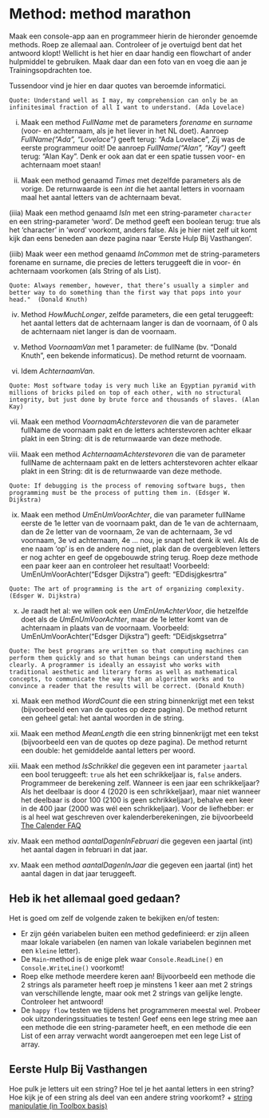 # Method: method marathon

Maak een console-app aan en programmeer hierin de hieronder genoemde methods. Roep ze allemaal aan. Controleer of je overtuigd bent dat het antwoord klopt!
Wellicht is het hier en daar handig een flowchart of ander hulpmiddel te gebruiken. Maak daar dan een foto van en voeg die aan je Trainingsopdrachten toe.

Tussendoor vind je hier en daar quotes van beroemde informatici.

`Quote: Understand well as I may, my comprehension can only be an infinitesimal fraction of all I want to understand. (Ada Lovelace)`

(i) Maak een method *FullName* met de parameters *forename* en *surname* (voor- en achternaam, als je het liever in het NL doet).
Aanroep *FullName("Ada", "Lovelace")* geeft terug: "Ada Lovelace", Zij was de eerste programmeur ooit! De aanroep *FullName("Alan", "Kay")* geeft terug: "Alan Kay". Denk er ook aan dat er een spatie tussen voor- en achternaam moet staan!  

(ii) Maak een method genaamd *Times* met dezelfde parameters als de vorige. De returnwaarde is een *int* die het aantal letters in voornaam maal het aantal letters van de achternaam bevat.

(iiia) Maak een method genaamd *IsIn* met een string-parameter `character` en een string-parameter 'word'. De method geeft een boolean terug: true als het 'character' in 'word' voorkomt, anders false. Als je hier niet zelf uit komt kijk dan eens beneden aan deze pagina naar 'Eerste Hulp Bij Vasthangen'.

(iiib) Maak weer een method genaamd *InCommon* met de string-parameters forename en surname, die precies de letters teruggeeft die in voor- én achternaam voorkomen (als String of als List).

`Quote: Always remember, however, that there’s usually a simpler and better way to do something than the first way that pops into your head."  (Donald Knuth)`

(iv) Method *HowMuchLonger*, zelfde parameters, die een getal teruggeeft: het aantal letters dat de achternaam langer is dan de voornaam, óf 0 als de achternaam niet langer is dan de voornaam.

(v) Method *VoornaamVan* met 1 parameter: de fullName
(bv. "Donald Knuth", een bekende informaticus).
De method returnt de voornaam.

(vi) Idem *AchternaamVan*.

`Quote: Most software today is very much like an Egyptian pyramid with millions of bricks piled on top of each other, with no structural integrity, but just done by brute force and thousands of slaves. (Alan Kay)`

(vii) Maak een method *VoornaamAchterstevoren* die van de parameter fullName de voornaam pakt en de letters achterstevoren achter elkaar plakt in een String: dit is de returnwaarde van deze methode.

(viii) Maak een method *AchternaamAchterstevoren* die van de parameter fullName de achternaam pakt en de letters achterstevoren achter elkaar plakt in een String: dit is de returnwaarde van deze methode.

`Quote: If debugging is the process of removing software bugs, then programming must be the process of putting them in. (Edsger W. Dijkstra)`

(ix) Maak een method *UmEnUmVoorAchter*, die van parameter fullName eerste de 1e letter van de voornaam pakt, dan de 1e van de achternaam, dan de 2e letter van de voornaam, 2e van de achternaam, 3e vd voornaam, 3e vd achternaam, 4e ... nou, je snapt het denk ik wel. Als de ene naam 'op' is en de andere nog niet, plak dan de overgebleven letters er nog achter en geef de opgebouwde string terug. Roep deze methode een paar keer aan en controleer het resultaat!
Voorbeeld: UmEnUmVoorAchter("Edsger Dijkstra") geeft: "EDdisjgkesrtra"

`Quote:
The art of programming is the art of organizing complexity. (Edsger W. Dijkstra)`

(x) Je raadt het al: we willen ook een *UmEnUmAchterVoor*, die hetzelfde doet als de *UmEnUmVoorAchter*, maar de 1e letter komt van de achternaam in plaats van de voornaam.
Voorbeeld: UmEnUmVoorAchter("Edsger Dijkstra") geeft: "DEidjskgsetrra"

`Quote: The best programs are written so that computing machines can perform them quickly and so that human beings can understand them clearly. A programmer is ideally an essayist who works with traditional aesthetic and literary forms as well as mathematical concepts, to communicate the way that an algorithm works and to convince a reader that the results will be correct. (Donald Knuth)`

(xi) Maak een method *WordCount* die een string binnenkrijgt met een tekst (bijvoorbeeld een van de quotes op deze pagina). De method returnt een geheel getal: het aantal woorden in de string.

(xii) Maak een method *MeanLength* die een string binnenkrijgt met een tekst (bijvoorbeeld een van de quotes op deze pagina). De method returnt een double: het gemiddelde aantal letters per woord.  

(xiii) Maak een method *IsSchrikkel* die gegeven een int parameter `jaartal` een bool teruggeeft: `true` als het een schrikkeljaar is, `false` anders. Programmeer de berekening zelf.
Wanneer is een jaar een schrikkeljaar? Als het deelbaar is door 4 (2020 is een schrikkeljaar), maar niet wanneer het deelbaar is door 100 (2100 is geen schrikkeljaar), behalve een keer in de 400 jaar (2000 was wél een schrikkeljaar).
Voor de liefhebber: er is al heel wat geschreven over kalenderberekeningen, zie bijvoorbeeld
[The Calender FAQ](https://www.tondering.dk/claus/calendar.html)

(xiv) Maak een method *aantalDagenInFebruari* die gegeven een jaartal (int) het aantal dagen in februari in dat jaar.

(xv) Maak een method *aantalDagenInJaar* die gegeven een jaartal (int) het aantal dagen in dat jaar teruggeeft.

## Heb ik het allemaal goed gedaan?

Het is goed om zelf de volgende zaken te bekijken en/of testen:

- Er zijn géén variabelen buiten een method gedefinieerd: er zijn alleen maar lokale variabelen (en namen van lokale variabelen beginnen met een `kleine` letter).
- De `Main`-method is de enige plek waar `Console.ReadLine()` en `Console.WriteLine()` voorkomt!
- Roep elke methode meerdere keren aan! Bijvoorbeeld een methode die 2 strings als parameter heeft roep je minstens 1 keer aan met 2 strings van verschillende lengte, maar ook met 2 strings van gelijke lengte. Controleer het antwoord!
- De `happy flow` testen we tijdens het programmeren meestal wel. Probeer ook uitzonderingssituaties te testen! Geef eens een lege string mee aan een methode die een string-parameter heeft, en een methode die een List of een array verwacht wordt aangeroepen met een lege List of array.


## Eerste Hulp Bij Vasthangen

Hoe pulk je letters uit een string? Hoe tel je het aantal letters in een string? Hoe kijk je of een string als deel van  een andere string voorkomt?
+ [string manipulatie (in Toolbox basis)](https://stasemsoft.github.io/softwarematerial/docs/basic/#string-manipulatie-in-c)
